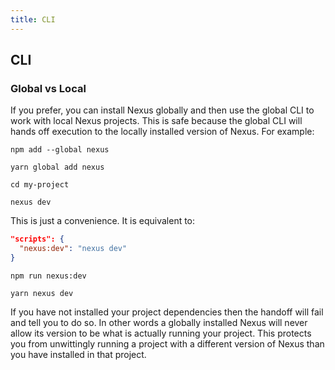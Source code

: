 ```yaml
---
title: CLI
---
```


## CLI

### Global vs Local

If you prefer, you can install Nexus globally and then use the global CLI to work with local Nexus projects. This is safe because the global CLI will hands off execution to the locally installed version of Nexus. For example:

<div class="TightRow">

```cli
npm add --global nexus
```

```cli
yarn global add nexus
```

</div>

```cli
cd my-project
```

```cli
nexus dev
```

This is just a convenience. It is equivalent to:

<div class="TightRow">

<div>

```json
"scripts": {
  "nexus:dev": "nexus dev"
}
```

```cli
npm run nexus:dev
```

</div>
<div>

```cli
yarn nexus dev
```

</div>
</div>

If you have not installed your project dependencies then the handoff will fail and tell you to do so. In other words a globally installed Nexus will never allow its version to be what is actually running your project. This protects you from unwittingly running a project with a different version of Nexus than you have installed in that project.
